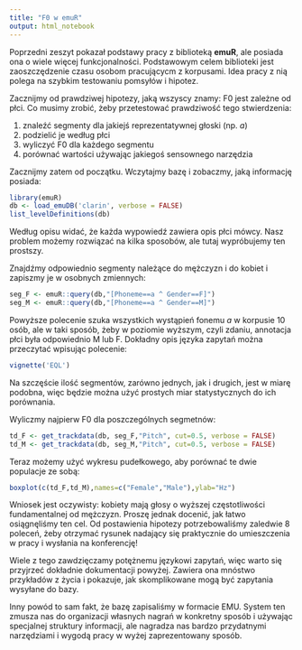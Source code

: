 ```yaml
---
title: "F0 w emuR"
output: html_notebook
---
```


Poprzedni zeszyt pokazał podstawy pracy z biblioteką **emuR**, ale posiada ona o wiele więcej funkcjonalności. Podstawowym celem biblioteki jest zaoszczędzenie czasu osobom pracującycm z korpusami. Idea pracy z nią polega na szybkim testowaniu pomsyłów i hipotez.

Zacznijmy od prawdziwej hipotezy, jaką wszyscy znamy: F0 jest zależne od płci. Co musimy zrobić, żeby przetestować prawdziwość tego stwierdzenia:
  
  1. znaleźć segmenty dla jakiejś reprezentatywnej głoski (np. *a*)
  2. podzielić je według płci
  3. wyliczyć F0 dla każdego segmentu
  4. porównać wartości używając jakiegoś sensownego narzędzia
  
Zacznijmy zatem od początku. Wczytajmy bazę i zobaczmy, jaką informację posiada:

```r
library(emuR)
db <- load_emuDB('clarin', verbose = FALSE)
list_levelDefinitions(db)
```

Według opisu widać, że każda wypowiedź zawiera opis płci mówcy. Nasz problem możemy rozwiązać na kilka sposobów, ale tutaj wypróbujemy ten prostszy.

Znajdźmy odpowiednio segmenty należące do mężczyzn i do kobiet i zapiszmy je w osobnych zmiennych:
```r
seg_F <- emuR::query(db,"[Phoneme==a ^ Gender==F]")
seg_M <- emuR::query(db,"[Phoneme==a ^ Gender==M]")
```

Powyższe polecenie szuka wszystkich wystąpień fonemu *a* w korpusie 10 osób, ale w taki sposób, żeby w poziomie wyższym, czyli zdaniu, annotacja płci była odpowiednio M lub F. Dokładny opis języka zapytań można przeczytać wpisując polecenie:
```r
vignette('EQL')
```

Na szczęście ilość segmentów, zarówno jednych, jak i drugich, jest w miarę podobna, więc będzie można użyć prostych miar statystycznych do ich porównania.

Wyliczmy najpierw F0 dla poszczególnych segmetnów:
```r
td_F <- get_trackdata(db, seg_F,"Pitch", cut=0.5, verbose = FALSE)
td_M <- get_trackdata(db, seg_M,"Pitch", cut=0.5, verbose = FALSE)
```

Teraz możemy użyć wykresu pudełkowego, aby porównać te dwie populacje ze sobą:

```r
boxplot(c(td_F,td_M),names=c("Female","Male"),ylab="Hz")
```

Wniosek jest oczywisty: kobiety mają głosy o wyższej częstotliwości fundamentalnej od mężczyzn. Proszę jednak docenić, jak łatwo osiągnęliśmy ten cel. Od postawienia hipotezy potrzebowaliśmy zaledwie 8 poleceń, żeby otrzymać rysunek nadający się praktycznie do umieszczenia w pracy i wysłania na konferencję!

Wiele z tego zawdzięczamy potężnemu językowi zapytań, więc warto się przyjrzeć dokładnie dokumentacji powyżej. Zawiera ona mnóstwo przykładów z życia i pokazuje, jak skomplikowane mogą być zapytania wysyłane do bazy.

Inny powód to sam fakt, że bazę zapisaliśmy w formacie EMU. System ten zmusza nas do organizacji własnych nagrań w konkretny sposób i używając specjalnej struktury informacji, ale nagradza nas bardzo przydatnymi narzędziami i wygodą pracy w wyżej zaprezentowany sposób.
